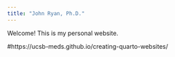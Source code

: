 ```yaml
---
title: "John Ryan, Ph.D."
---
```


Welcome! This is my personal website.

#https://ucsb-meds.github.io/creating-quarto-websites/
